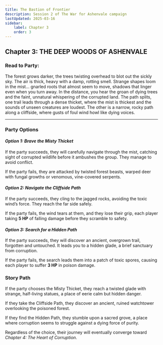```yaml
---
title: The Bastion of Frontier
description: Session 2 of The War for Ashenvale campaign
lastUpdated: 2025-03-16
sidebar:
    label: Chapter 3
    order: 3
---
```


## Chapter 3: THE DEEP WOODS OF ASHENVALE

### Read to Party:

The forest grows darker, the trees twisting overhead to blot out the sickly sky. The air is thick, heavy with a damp, rotting smell. Strange shapes loom in the mist… gnarled roots that almost seem to move, shadows that linger even when you turn away. In the distance, you hear the groan of dying trees and the faint, unnatural whispering of the corrupted land.
The path splits, one trail leads through a dense thicket, where the mist is thickest and the sounds of unseen creatures are loudest. The other is a narrow, rocky path along a cliffside, where gusts of foul wind howl like dying voices.

---

### Party Options

#### _Option 1: Brave the Misty Thicket_

If the party succeeds, they will carefully navigate through the mist, catching sight of corrupted wildlife before it ambushes the group. They manage to avoid conflict.

If the party fails, they are attacked by twisted forest beasts, warped deer with fungal growths or venomous, vine-covered serpents.

#### _Option 2: Navigate the Cliffside Path_

If the party succeeds, they cling to the jagged rocks, avoiding the toxic wind’s force. They reach the far side safely.

If the party fails, the wind tears at them, and they lose their grip, each player taking **5 HP** of falling damage before they scramble to safety.

#### _Option 3: Search for a Hidden Path_

If the party succeeds, they will discover an ancient, overgrown trail, forgotten and untouched. It leads you to a hidden glade, a brief sanctuary from corruption.

If the party fails, the search leads them into a patch of toxic spores, causing each player to suffer **3 HP** in poison damage.

### Story Path

If the party chooses the Misty Thicket, they reach a twisted glade with strange, half-living statues, a place of eerie calm but hidden danger.

If they take the Cliffside Path, they discover an ancient, ruined watchtower overlooking the poisoned forest.

If they find the Hidden Path, they stumble upon a sacred grove, a place where corruption seems to struggle against a dying force of purity.

Regardless of the choice, their journey will eventually converge toward _Chapter 4: The Heart of Corruption_.
